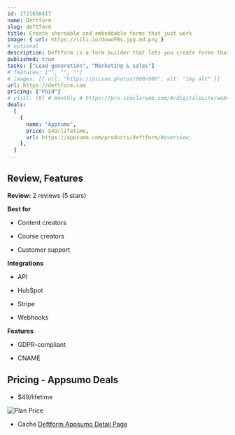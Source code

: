 ```yaml
---
id: 1721658417
name: Deftform
slug: deftform
title: Create shareable and embeddable forms that just work
image: { url: https://iili.io/dowoFBs.jpg.md.png }
# optional
description: Deftform is a form builder that lets you create forms that are quick, easy to set up and simply workCollect unlimited responses, use a custom domain, custom styles and more
published: true
tasks: ["Lead generation", "Marketing & sales"]
# features: ["", "", ""]
# images: [{ url: "https://picsum.photos/600/600", alt: "img alt" }]
url: https://deftform.com
pricing: ["Paid"]
# visit: [0] # monthly # https://pro.similarweb.com/#/digitalsuite/websiteanalysis/home
deals:
  [
    {
      name: "Appsumo",
      price: $49/lifetime,
      url: https://appsumo.com/products/deftform/#overview,
    },
  ]
---
```


## Review, Features

**Review:** 2 reviews (5 stars)

**Best for**

- Content creators

- Course creators

- Customer support

**Integrations**

- API

- HubSpot

- Stripe

- Webhooks

**Features**

- GDPR-compliant

- CNAME

## Pricing - Appsumo Deals

- $49/lifetime

<Img src="https://iili.io/doefrCu.png" alt="Plan Price" />

- Cache [Deftform Appsumo Detail Page](https://iili.io/doefLvV.png)

